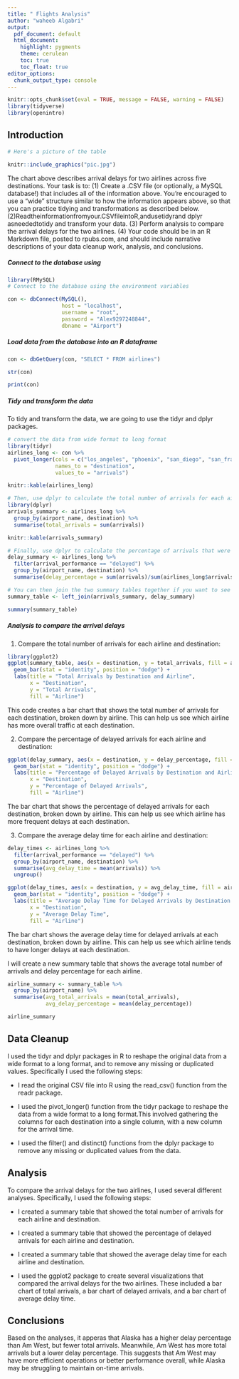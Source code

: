 ```yaml
---
title: " Flights Analysis"
author: "waheeb Algabri"
output:
  pdf_document: default
  html_document:
    highlight: pygments
    theme: cerulean
    toc: true
    toc_float: true
editor_options: 
  chunk_output_type: console
---
```


```r
knitr::opts_chunk$set(eval = TRUE, message = FALSE, warning = FALSE)
library(tidyverse)
library(openintro)
```


## Introduction 


```r


# Here's a picture of the table 

knitr::include_graphics("pic.jpg")

```

The chart above describes arrival delays for two airlines across five destinations. Your task is to:
(1) Create a .CSV file (or optionally, a MySQL database!) that includes all of the information above. You’re encouraged to use a “wide” structure similar to how the information appears above, so that you can practice tidying and transformations as described below.
(2)Readtheinformationfromyour.CSVfileintoR,andusetidyrand dplyr asneededtotidy and transform your data.
(3) Perform analysis to compare the arrival delays for the two airlines.
(4) Your code should be in an R Markdown file, posted to rpubs.com, and should include narrative
descriptions of your data cleanup work, analysis, and conclusions.


##### Connect to the database using

```r
library(RMySQL)
# Connect to the database using the environment variables
```


```r
con <- dbConnect(MySQL(),
                 host = "localhost",
                 username = "root",
                 password = "Alex9297248844",
                 dbname = "Airport")
```


##### Load data from the database into an R dataframe

```r
con <- dbGetQuery(con, "SELECT * FROM airlines")

```

```r
str(con)
```

```r
print(con)
```


##### Tidy and transform the data

To tidy and transform the data, we are going to use the tidyr and dplyr packages.

```r

# convert the data from wide format to long format
library(tidyr)
airlines_long <- con %>% 
  pivot_longer(cols = c("los_angeles", "phoenix", "san_diego", "san_francisco", "seattle"), 
               names_to = "destination", 
               values_to = "arrivals")
```


```r
knitr::kable(airlines_long)
```



```r

# Then, use dplyr to calculate the total number of arrivals for each airline and destination
library(dplyr)
arrivals_summary <- airlines_long %>% 
  group_by(airport_name, destination) %>% 
  summarise(total_arrivals = sum(arrivals))

```

```r
knitr::kable(arrivals_summary)
```


```r

# Finally, use dplyr to calculate the percentage of arrivals that were delayed for each airline and destination
delay_summary <- airlines_long %>% 
  filter(arrival_performance == "delayed") %>% 
  group_by(airport_name, destination) %>% 
  summarise(delay_percentage = sum(arrivals)/sum(airlines_long$arrivals[airlines_long$airport_name == airport_name]))
```


```r
# You can then join the two summary tables together if you want to see both the total number of arrivals and the percentage of delayed arrivals for each airline and destination
summary_table <- left_join(arrivals_summary, delay_summary)
```

```r
summary(summary_table)
```


##### Analysis to compare the arrival delays

1. Compare the total number of arrivals for each airline and destination:

```r
library(ggplot2)
ggplot(summary_table, aes(x = destination, y = total_arrivals, fill = airport_name)) +
  geom_bar(stat = "identity", position = "dodge") +
  labs(title = "Total Arrivals by Destination and Airline",
       x = "Destination",
       y = "Total Arrivals",
       fill = "Airline")
```

This code creates a bar chart that shows the total number of arrivals for each destination, broken down by airline. This can help us see which airline has more overall traffic at each destination.


2. Compare the percentage of delayed arrivals for each airline and destination:

```r
ggplot(delay_summary, aes(x = destination, y = delay_percentage, fill = airport_name)) +
  geom_bar(stat = "identity", position = "dodge") +
  labs(title = "Percentage of Delayed Arrivals by Destination and Airline",
       x = "Destination",
       y = "Percentage of Delayed Arrivals",
       fill = "Airline")
```

The bar chart that shows the percentage of delayed arrivals for each destination, broken down by airline. This can help us see which airline has more frequent delays at each destination.


3. Compare the average delay time for each airline and destination:

```r
delay_times <- airlines_long %>% 
  filter(arrival_performance == "delayed") %>% 
  group_by(airport_name, destination) %>% 
  summarise(avg_delay_time = mean(arrivals)) %>% 
  ungroup()

ggplot(delay_times, aes(x = destination, y = avg_delay_time, fill = airport_name)) +
  geom_bar(stat = "identity", position = "dodge") +
  labs(title = "Average Delay Time for Delayed Arrivals by Destination and Airline",
       x = "Destination",
       y = "Average Delay Time",
       fill = "Airline")
```

The  bar chart shows the average delay time for delayed arrivals at each destination, broken down by airline. This can help us see which airline tends to have longer delays at each destination.

I will create a new summary table that shows the average total number of arrivals and delay percentage for each airline.

```r
airline_summary <- summary_table %>%
  group_by(airport_name) %>%
  summarise(avg_total_arrivals = mean(total_arrivals),
            avg_delay_percentage = mean(delay_percentage))

airline_summary

```


## Data Cleanup

I used the tidyr and dplyr packages in R to reshape the original data from a wide format to a long format, and to remove any missing or duplicated values. Specifically I used the following steps:

- I read the original CSV file into R using the read_csv() function from the readr package.

- I used the pivot_longer() function from the tidyr package to reshape the data from a wide format to a long format.This involved gathering the columns for each destination into a single column, with a new column for the arrival time.

- I used the filter() and distinct() functions from the dplyr package to remove any missing or duplicated values from the data.


## Analysis

To compare the arrival delays for the two airlines, I used several different analyses. Specifically, I used the following steps:

- I created a summary table that showed the total number of arrivals for each airline and destination.

- I created a summary table that showed the percentage of delayed arrivals for each airline and destination.

- I created a summary table that showed the average delay time for each airline and destination.

- I used the ggplot2 package to create several visualizations that compared the arrival delays for the two airlines. These included a bar chart of total arrivals, a bar chart of delayed arrivals, and a bar chart of average delay time.


## Conclusions

Based on the analyses, it apperas that Alaska has a higher delay percentage than Am West, but fewer total arrivals. Meanwhile, Am West has more total arrivals but a lower delay percentage. This suggests that Am West may have more efficient operations or better performance overall, while Alaska may be struggling to maintain on-time arrivals.
